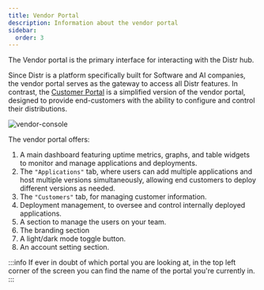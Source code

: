 ```yaml
---
title: Vendor Portal
description: Information about the vendor portal
sidebar:
  order: 3
---
```


The Vendor portal is the primary interface for interacting with the Distr hub.

Since Distr is a platform specifically built for Software and AI companies, the vendor portal serves as the gateway to access all Distr features. In contrast, the [Customer Portal](/docs/product/customer-portal/) is a simplified version of the vendor portal, designed to provide end-customers with the ability to configure and control their distributions.

![vendor-console](../../../../assets/docs/product/vendor-portal/vendor-portal.png)

The vendor portal offers:

1. A main dashboard featuring uptime metrics, graphs, and table widgets to monitor and manage applications and deployments.
2. The `"Applications"` tab, where users can add multiple applications and host multiple versions simultaneously, allowing end customers to deploy different versions as needed.
3. The `"Customers"` tab, for managing customer information.
4. Deployment management, to oversee and control internally deployed applications.
5. A section to manage the users on your team.
6. The branding section
7. A light/dark mode toggle button.
8. An account setting section.

:::info
If ever in doubt of which portal you are looking at, in the top left corner of the screen you can find the name of the portal you're currently in.
:::
